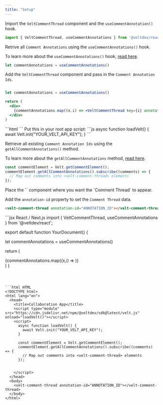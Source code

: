 ```yaml
---
title: "Setup"
---
```



<Tabs>
<Tab title="React / Next.js">

<Steps titleSize="h2">

<Step title="Import the VeltCommentThread component and the useCommentAnnotation() hook. ">

Import the `VeltCommentThread` component and the `useCommentAnnotation()` hook.

```jsx
import { VeltCommentThread, useCommentAnnotations } from '@veltdev/react';
```

</Step>



<Step title="Retrieve all Comment Annotation Ids">

Retrive all `Comment Annotations` using the `useCommentAnnotations()` hook.

To learn more about the `useCommentAnnotations()` hook, [read here](/api-reference/hooks/hooks#usecommentannotations).

```jsx
let commentAnnotations = useCommentAnnotations()
```


</Step>


<Step title="Add the VeltCommentThread component">

Add the `VeltCommentThread` component and pass in the `Comment Annotation Ids`.

```jsx

let commentAnnotations = useCommentAnnotations()

return (
  <div>
    {commentAnnotations.map((x,i) => <VeltCommentThread key={i} annotationId={x.annotationId}/>)}
  </div>
)
```

</Step>

</Steps>










</Tab>


<Tab title="HTML">

<Steps titleSize="h2">

<Step title="Import the Velt Script tag">
```html
<script type="module" src="https://cdn.jsdelivr.net/npm/@veltdev/sdk@latest/velt.js" onload="loadVelt()"></script>
```
</Step>

<Step title="Initialize with your API Key">
Put this in your root app script:
```js
async function loadVelt() {
    await Velt.init("YOUR_VELT_API_KEY");
}
```
</Step>

<Step title="Retrieve all Comment Annotation Ids">

Retrieve all existing `Comment Annotation Ids` using the `getAllCommentAnnotations()` method.

To learn more about the `getAllCommentAnnotations` method, [read here](/async-collaboration/comments/customize-behavior/retrieve-comments).


```js
const commentElement = Velt.getCommentElement();
commentElement.getAllCommentAnnotations().subscribe((comments) => {
  // Map out comments into <velt-comment-thread> elements
});

```

</Step>

<Step title="Place the <velt-comment-thread> component">
Place the `<velt-comment-thread>` component where you want the `Comment Thread` to appear.

Add the `annotation-id` property to set the `Comment Thread` data.

```html
<velt-comment-thread annotation-id="ANNOTATION_ID"></velt-comment-thread>
```
</Step>



</Steps>


   


</Tab>
</Tabs>

<RequestExample>
```jsx React / Next.js
import { VeltCommentThread, useCommentAnnotations } from '@veltdev/react';

export default function YourDocument() {

  let commentAnnotations = useCommentAnnotations()

  return (
    <div>
      {commentAnnotations.map((x,i) => <VeltCommentThread key={i} annotationId={x.annotationId}/>)}
    </div>
  )
}
```



```html HTML
<!DOCTYPE html>
<html lang="en">
  <head>
    <title>Collaboration App</title>
    <script type="module" src="https://cdn.jsdelivr.net/npm/@veltdev/sdk@latest/velt.js" onload="loadVelt()"></script>
    <script>
      async function loadVelt() {
        await Velt.init("YOUR_VELT_API_KEY");
      }

      const commentElement = Velt.getCommentElement();
      commentElement.getAllCommentAnnotations().subscribe((comments) => {
        // Map out comments into <velt-comment-thread> elements
      });


    </script>
  </head>
  <body>
    <velt-comment-thread annotation-id="ANNOTATION_ID"></velt-comment-thread>
  </body>
</html>
```

</RequestExample>